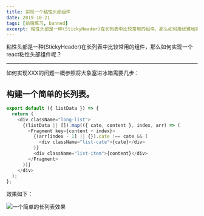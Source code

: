 ```yaml
---
title: 实现一个粘性头部组件
date: 2019-10-21
tags: [前端练习, banned]
excerpt: 粘性头部是一种(StickyHeader)在长列表中比较常用的组件，那么如何用优雅地实现一个react粘性头部组件呢？
---
```


  粘性头部是一种(StickyHeader)在长列表中比较常用的组件，那么如何实现一个react粘性头部组件呢？

  -----
  
  如何实现XXX的问题一概参照将大象塞进冰箱需要几步：
  
  ## 构建一个简单的长列表。

  ```js
  export default ({ listData }) => {
    return (
      <div className="long-list">
        {(listData || []).map(({ cate, content }, index, arr) => (
          <Fragment key={content + index}>
            {(arr[index - 1] || {}).cate !== cate && (
              <div className="list-cate">{cate}</div>
            )}
            <div className="list-item">{content}</div>
          </Fragment>
        ))}
      </div>
    );
  };
  ```

  效果如下：
  
  ![一个简单的长列表效果](./long-list-base.png)


